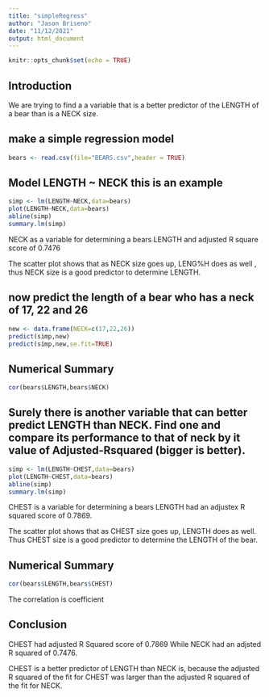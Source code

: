 ```yaml
---
title: "simpleRegress"
author: "Jason Briseno"
date: "11/12/2021"
output: html_document
---
```


```r
knitr::opts_chunk$set(echo = TRUE)
```

## Introduction

We are  trying to find a  a variable that is a better  predictor of the LENGTH of a bear than is a NECK size.

## make a simple regression model

```r
bears <- read.csv(file="BEARS.csv",header = TRUE)
```

## Model LENGTH ~ NECK  this is an example  

```r
simp <- lm(LENGTH~NECK,data=bears)
plot(LENGTH~NECK,data=bears)
abline(simp)
summary.lm(simp)
```

NECK as a variable for determining a bears LENGTH and adjusted R square score of 0.7476

The scatter plot shows that as NECK size goes up, LENG%H does as well , thus
NECK size is a good predictor to determine LENGTH.

## now predict the length of a bear who has a neck of 17, 22 and 26


```r
new <- data.frame(NECK=c(17,22,26))
predict(simp,new)
predict(simp,new,se.fit=TRUE)
```

## Numerical Summary

```r
cor(bears$LENGTH,bears$NECK)
```


## Surely there is another variable that can better predict LENGTH than NECK. Find one and compare its performance to that of neck by it value of Adjusted-Rsquared (bigger is better).

```r
simp <- lm(LENGTH~CHEST,data=bears)
plot(LENGTH~CHEST,data=bears)
abline(simp)
summary.lm(simp)
```

CHEST is a variable for determining a bears LENGTH had an adjustex R squared score of 0.7869.

The scatter plot shows that as CHEST size goes up, LENGTH does as well. Thus CHEST size is a good predictor to determine the LENGTH of the bear.

## Numerical Summary


```r
cor(bears$LENGTH,bears$CHEST)
```

The correlation is coefficient

## Conclusion

CHEST had adjusted R Squared score of 0.7869 While NECK had an adjsted R squared of 0.7476.

CHEST is a better predictor of LENGTH than NECK is, because the adjusted R squared of the fit for CHEST was larger than the adjusted R squared of the fit for NECK. 